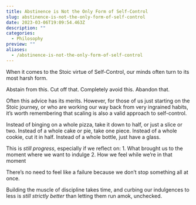 ```yaml
---
title: Abstinence is Not the Only Form of Self-Control
slug: abstinence-is-not-the-only-form-of-self-control
date: 2023-03-06T19:09:54.463Z
description: ""
categories:
  - Philosophy
preview: ""
aliases: 
  - /abstinence-is-not-the-only-form-of-self-control
---
```


When it comes to the Stoic virtue of Self-Control, our minds often turn to its most harsh form.

Abstain from this. Cut off that. Completely avoid this. Abandon that. 

Often this advice has its merits. However, for those of us just starting on the Stoic journey, or who are working our way back from very ingrained habits, it's worth remembering that scaling is also a valid approach to self-control.

Instead of binging on a whole pizza, take it down to half, or just a slice or two. Instead of a whole cake or pie, take one piece. Instead of a whole cookie, cut it in half. Instead of a whole bottle, just have a glass.

This is *still progress*, especially if we reflect on: 
1. What brought us to the moment where we want to indulge
2. How we feel while we're in that moment
 
There's no need to feel like a failure because we don't stop something all at once.

Building the muscle of discipline takes time, and curbing our indulgences to less is *still strictly better* than letting them run amok, unchecked.